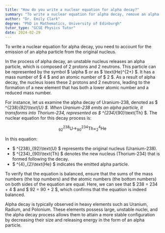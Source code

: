 ```yaml
---
title: "How do you write a nuclear equation for alpha decay?"
summary: "To write a nuclear equation for alpha decay, remove an alpha particle from the original nucleus, representing the transformation of the atom during the decay process."
author: "Dr. Emily Clark"
degree: "PhD in Mathematics, University of Edinburgh"
tutor_type: "GCSE Physics Tutor"
date: 2024-02-29
---
```


To write a nuclear equation for alpha decay, you need to account for the emission of an alpha particle from the original nucleus.

In the process of alpha decay, an unstable nucleus releases an alpha particle, which is composed of 2 protons and 2 neutrons. This particle can be represented by the symbol $ \alpha $ or as $ \text{He}^{2+} $. It has a mass number of $ 4 $ and an atomic number of $ 2 $. As a result of alpha decay, the nucleus loses these 2 protons and 2 neutrons, leading to the formation of a new element that has both a lower atomic number and a reduced mass number.

For instance, let us examine the alpha decay of Uranium-238, denoted as $ ^{238}_{92}\text{U} $. When Uranium-238 emits an alpha particle, it transforms into Thorium-234, represented as $ ^{234}_{90}\text{Th} $. The nuclear equation for this decay process is:

$$ 
^{238}_{92}\text{U} \rightarrow ^{234}_{90}\text{Th} + ^{4}_{2}\text{He} 
$$

In this equation:
- $ ^{238}_{92}\text{U} $ represents the original nucleus (Uranium-238).
- $ ^{234}_{90}\text{Th} $ denotes the new nucleus (Thorium-234) that is formed following the decay.
- $ ^{4}_{2}\text{He} $ indicates the emitted alpha particle.

To verify that the equation is balanced, ensure that the sums of the mass numbers (the top numbers) and the atomic numbers (the bottom numbers) on both sides of the equation are equal. Here, we can see that $ 238 = 234 + 4 $ and $ 92 = 90 + 2 $, which confirms that the equation is indeed balanced.

Alpha decay is typically observed in heavy elements such as Uranium, Radium, and Polonium. These elements possess large, unstable nuclei, and the alpha decay process allows them to attain a more stable configuration by decreasing their size and releasing energy in the form of an alpha particle.
    
